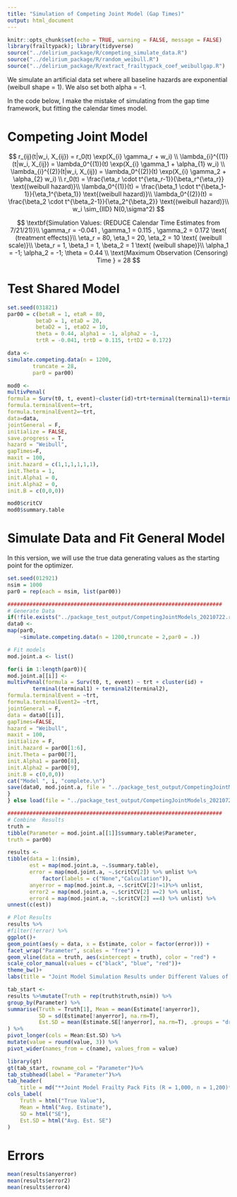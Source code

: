 ```yaml
---
title: "Simulation of Competing Joint Model (Gap Times)"
output: html_document
---
```

```r
knitr::opts_chunk$set(echo = TRUE, warning = FALSE, message = FALSE)
library(frailtypack); library(tidyverse)
source("../delirium_package/R/competing_simulate_data.R")
source("../delirium_package/R/random_weibull.R")
source("../delirium_package/R/extract_frailtypack_coef_weibullgap.R")
```

We simulate an artificial data set where all baseline hazards are exponential (weibull shape = 1).
We also set both alpha = -1.

In the code below, I make the mistake of simulating from the gap time framework, 
but fitting the calendar times model.

# Competing Joint Model

$$
    r_{ij}(t|w_i, X_{ij}) = r_0(t) \exp(X_{i} \gamma_r + w_i) \\
    \lambda_{i}^{(1)}(t|w_i, X_{ij}) = \lambda_0^{(1)}(t) \exp(X_{i} \gamma_1 + \alpha_{1} w_i) \\
    \lambda_{i}^{(2)}(t|w_i, X_{ij}) = \lambda_0^{(2)}(t) \exp(X_{i} \gamma_2 + \alpha_{2} w_i) \\
        r_0(t) =  \frac{\eta_r \cdot t^{\eta_r-1}}{\beta_r^{\eta_r}} \text{(weibull hazard)}\\
    \lambda_0^{(1)}(t) = \frac{\beta_1 \cdot t^{\beta_1-1}}{\eta_1^{\beta_1}} \text{(weibull hazard)}\\
    \lambda_0^{(2)}(t) = \frac{\beta_2 \cdot t^{\beta_2-1}}{\eta_2^{\beta_2}} \text{(weibull hazard)}\\
    w_i \sim_{IID} N(0,\sigma^2)
$$

$$
    \textbf{Simulation Values: (REDUCE Calendar Time Estimates from 7/21/21)}\\
    \gamma_r = -0.041 , \gamma_1 = 0.115 , \gamma_2 = 0.172 \text{  (treatment effects)}\\
    \eta_r = 80, \eta_1 = 20, \eta_2 = 10 \text{  (weibull scale)}\\
    \beta_r = 1, \beta_1 = 1, \beta_2 = 1 \text{  (weibull shape)}\\
    \alpha_1 = -1;  
    \alpha_2 = -1; 
    \theta = 0.44 \\
    \text{Maximum Observation (Censoring) Time } = 28
$$


# Test Shared Model 

```r
set.seed(031821)
par00 = c(betaR = 1, etaR = 80,
         betaD = 1, etaD = 20,         
         betaD2 = 1, etaD2 = 10,
         theta = 0.44, alpha1 = -1, alpha2 = -1,
         trtR = -0.041, trtD = 0.115, trtD2 = 0.172)

data <- 
simulate.competing.data(n = 1200,
		truncate = 28,
		par0 = par00)

mod0 <- 
multivPenal(
formula = Surv(t0, t, event)~cluster(id)+trt+terminal(terminal1)+terminal2(terminal2),
formula.terminalEvent=~trt,
formula.terminalEvent2=~trt,
data=data, 
jointGeneral = F,
initialize = FALSE, 
save.progress = T,
hazard = "Weibull",
gapTimes=F,
maxit = 100,
init.hazard = c(1,1,1,1,1,1),
init.Theta = 1,
init.Alpha1 = 0,
init.Alpha2 = 0,
init.B = c(0,0,0))

mod0$critCV
mod0$summary.table
```

# Simulate Data and Fit General Model

In this version, we will use the true data generating values as the starting point for the optimizer.

```r
set.seed(012921)
nsim = 1000
par0 = rep(each = nsim, list(par00))

####################################################################
# Generate Data
if(!file.exists("../package_test_output/CompetingJointModels_20210722.rdata")){
data0 <- 
map(par0, 
    ~simulate.competing.data(n = 1200,truncate = 2,par0 = .))

# Fit models
mod.joint.a <- list()

for(i in 1:length(par0)){
mod.joint.a[[i]] <-
multivPenal(formula = Surv(t0, t, event) ~ trt + cluster(id) +
		terminal(terminal1) + terminal2(terminal2),
formula.terminalEvent = ~trt, 
formula.terminalEvent2= ~trt,
jointGeneral = F,
data = data0[[i]],
gapTimes=FALSE,
hazard = "Weibull",
maxit = 100, 
initialize = F,
init.hazard = par00[1:6],
init.Theta = par00[7],
init.Alpha1 = par00[8],
init.Alpha2 = par00[9],
init.B = c(0,0,0))
cat("Model ", i, "complete.\n")
save(data0, mod.joint.a, file = "../package_test_output/CompetingJointModels_20210722.rdata")
}
} else load(file = "../package_test_output/CompetingJointModels_20210722.rdata")
```




```r
####################################################################
# Combine  Results
truth =
tibble(Parameter = mod.joint.a[[1]]$summary.table$Parameter,
truth = par00)

results <- 
tibble(data = 1:(nsim),
       est = map(mod.joint.a, ~.$summary.table),
       error = map(mod.joint.a, ~.$critCV[2]) %>% unlist %>% 
           factor(labels = c("None","Calculation")),
       anyerror = map(mod.joint.a, ~.$critCV[2]!=1)%>% unlist,
       error2 = map(mod.joint.a, ~.$critCV[2] ==2) %>% unlist,
       error4 = map(mod.joint.a, ~.$critCV[2] ==4) %>% unlist) %>% 
unnest(c(est))

# Plot Results
results %>% 
#filter(!error) %>%
ggplot()+
geom_point(aes(y = data, x = Estimate, color = factor(error))) +
facet_wrap("Parameter", scales = "free") +
geom_vline(data = truth, aes(xintercept = truth), color = "red") +
scale_color_manual(values = c("black", "blue", "red"))+
theme_bw()+
labs(title = "Joint Model Simulation Results under Different Values of Theta, Alpha1 (R = 1000, n = 500)")
```


```r
tab_start <-
results %>%mutate(Truth = rep(truth$truth,nsim)) %>%
group_by(Parameter) %>%
summarise(Truth = Truth[1], Mean = mean(Estimate[!anyerror]),
          SD = sd(Estimate[!anyerror], na.rm=T),
          Est.SD = mean(Estimate.SE[!anyerror], na.rm=T), .groups = "drop"
) %>%
pivot_longer(cols = Mean:Est.SD) %>%
mutate(value = round(value, 3)) %>%
pivot_wider(names_from = c(name), values_from = value)

library(gt)
gt(tab_start, rowname_col = "Parameter")%>%
tab_stubhead(label = "Parameter")%>%
tab_header(
    title = md("**Joint Model Frailty Pack Fits (R = 1,000, n = 1,200)**"))%>%
cols_label(
    Truth = html("True Value"),
    Mean = html("Avg. Estimate"),
    SD = html("SE"),
    Est.SD = html("Avg. Est. SE")
)
```

# Errors

```r
mean(results$anyerror)
mean(results$error2)
mean(results$error4)
```
